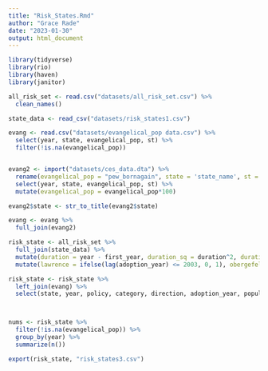 ```yaml
---
title: "Risk_States.Rmd"
author: "Grace Rade"
date: "2023-01-30"
output: html_document
---
```

```r
library(tidyverse)
library(rio)
library(haven)
library(janitor)

all_risk_set <- read.csv("datasets/all_risk_set.csv") %>% 
  clean_names()

state_data <- read_csv("datasets/risk_states1.csv")

evang <- read.csv("datasets/evangelical_pop data.csv") %>% 
  select(year, state, evangelical_pop, st) %>% 
  filter(!is.na(evangelical_pop))


evang2 <- import("datasets/ces_data.dta") %>% 
  rename(evangelical_pop = "pew_bornagain", state = 'state_name', st = "state") %>% 
  select(year, state, evangelical_pop, st) %>% 
  mutate(evangelical_pop = evangelical_pop*100)

evang2$state <- str_to_title(evang2$state)

evang <- evang %>% 
  full_join(evang2)

risk_state <- all_risk_set %>% 
  full_join(state_data) %>% 
  mutate(duration = year - first_year, duration_sq = duration^2, duration_cub = duration^3) %>% 
  mutate(lawrence = ifelse(lag(adoption_year) <= 2003, 0, 1), obergefell = ifelse(lag(adoption_year) <= 2015, 0, 1))

risk_state <- risk_state %>% 
  left_join(evang) %>% 
  select(state, year, policy, category, direction, adoption_year, population_total, pollib_median, incomepcap, income, std_bowen1, std_bowen2, unified, duration, duration_sq, duration_cub, nbrs_lag, nbrs, lawrence, obergefell, std_init_use, evangelical_pop) 



nums <- risk_state %>% 
  filter(!is.na(evangelical_pop)) %>% 
  group_by(year) %>% 
  summarize(n())

```

```r
export(risk_state, "risk_states3.csv")
```

